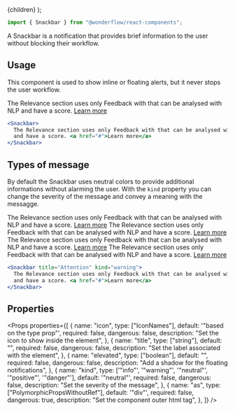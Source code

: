 
  <MdxLayout title="Snackbar" description="Highlight prominent messages">
    {children}
  </MdxLayout>
);

```js
import { Snackbar } from "@wonderflow/react-components";
```

A Snackbar is a notification that provides brief information to the user without blocking their workflow.

## Usage

This component is used to show inline or floating alerts, but it never stops the user workflow.

<LiveArea fill>
  <Snackbar>
    The Relevance section uses only Feedback with that can be analysed with NLP
    and have a score. <a href="#">Learn more</a>
  </Snackbar>
</LiveArea>

```jsx
<Snackbar>
  The Relevance section uses only Feedback with that can be analysed with NLP
  and have a score. <a href="#">Learn more</a>
</Snackbar>
```

## Types of message

By default the Snackbar uses neutral colors to provide additional informations without alarming the user. With the `kind` property you can change the severity of the message and convey a meaning with the messagge.

<LiveArea fill>
  <Snackbar title="Attention" kind="warning">
    The Relevance section uses only Feedback with that can be analysed with NLP
    and have a score. <a href="#">Learn more</a>
  </Snackbar>
  <Snackbar title="Did you know?" kind="info">
    The Relevance section uses only Feedback with that can be analysed with NLP
    and have a score. <a href="#">Learn more</a>
  </Snackbar>
  <Snackbar title="Good!" kind="positive">
    The Relevance section uses only Feedback with that can be analysed with NLP
    and have a score. <a href="#">Learn more</a>
  </Snackbar>
  <Snackbar title="Ooops!" kind="danger">
    The Relevance section uses only Feedback with that can be analysed with NLP
    and have a score. <a href="#">Learn more</a>
  </Snackbar>
</LiveArea>

```jsx
<Snackbar title="Attention" kind="warning">
  The Relevance section uses only Feedback with that can be analysed with NLP
  and have a score. <a href="#">Learn more</a>
</Snackbar>
```

## Properties

<Props
  properties={[
    {
      name: "icon",
      type: ["IconNames"],
      default: '"based on the type prop"',
      required: false,
      dangerous: false,
      description: "Set the icon to show inside the element",
    },
    {
      name: "title",
      type: ["string"],
      default: "",
      required: false,
      dangerous: false,
      description: "Set the label associated with the element",
    },
    {
      name: "elevated",
      type: ["boolean"],
      default: "",
      required: false,
      dangerous: false,
      description: "Add a shadow for the floating notifications",
    },
    {
      name: "kind",
      type: ['"info"', '"warning"', '"neutral"', '"positive"', '"danger"'],
      default: '"neutral"',
      required: false,
      dangerous: false,
      description: "Set the severity of the message",
    },
    {
      name: "as",
      type: ["PolymorphicPropsWithoutRef"],
      default: '"div"',
      required: false,
      dangerous: true,
      description: "Set the component outer html tag",
    },
  ]}
/>
